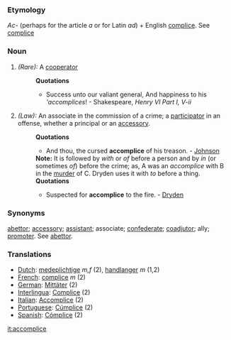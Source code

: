 ===Etymology===
''Ac-'' (perhaps for the article ''a'' or for Latin ''ad'') + English [[complice]]. See [[complice]]
=== Noun ===
#''(Rare):'' A [[cooperator]]
#:'''Quotations'''
#:*Success unto our valiant general, And happiness to his '''accomplices''! - Shakespeare, ''Henry VI Part I, V-ii''
#''(Law):'' An associate in the commission of a crime; a [[participator]] in an offense, whether a principal or an [[accessory]].
#:'''Quotations'''
#:*And thou, the cursed '''accomplice''' of his treason. - [[Johnson]]
#:'''Note:''' It is followed by ''with'' or ''of'' before a person and by ''in'' (or sometimes ''of'') before the crime; as, A was an ''accomplice'' with B in the [[murder]] of C. Dryden uses it with ''to'' before a thing.
#:'''Quotations'''
#:*Suspected for '''accomplice''' to the fire. - [[Dryden]]
=== Synonyms ===
[[abettor]]; [[accessory]]; [[assistant]]; associate; [[confederate]]; [[coadjutor]]; ally; [[promoter]]. See [[abettor]].

=== Translations ===
*[[Dutch]]: [[medeplichtige]] ''m,f'' (2), [[handlanger]] ''m'' (1,2)
*[[French]]: [[complice]] ''m'' (2)
*[[German]]: [[Mittäter]] (2)
*[[Interlingua]]: [[Complice]] (2)
*[[Italian]]: [[Accomplice]] (2)
*[[Portuguese]]: [[Cúmplice]] (2)
*[[Spanish]]: [[Cómplice]] (2)

[[it:accomplice]]